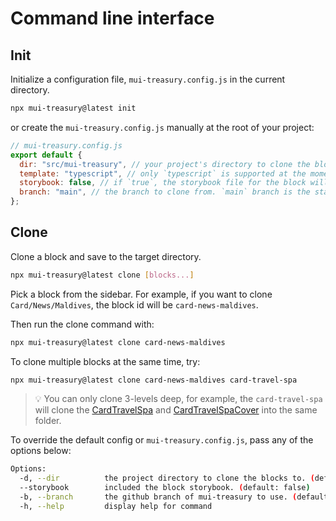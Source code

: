 
<Meta title="CLI" />
<style>{``}</style>

# Command line interface

## Init

Initialize a configuration file, `mui-treasury.config.js` in the current directory.

```bash
npx mui-treasury@latest init
```

or create the `mui-treasury.config.js` manually at the root of your project:

```js
// mui-treasury.config.js
export default {
  dir: "src/mui-treasury", // your project's directory to clone the blocks to.
  template: "typescript", // only `typescript` is supported at the moment.
  storybook: false, // if `true`, the storybook file for the block will be cloned as well.
  branch: "main", // the branch to clone from. `main` branch is the stable channel.
};
```

## Clone

Clone a block and save to the target directory.

```bash
npx mui-treasury@latest clone [blocks...]
```

Pick a block from the sidebar. For example, if you want to clone `Card/News/Maldives`, the block id will be `card-news-maldives`.

Then run the clone command with:

```bash
npx mui-treasury@latest clone card-news-maldives
```

To clone multiple blocks at the same time, try:

```bash
npx mui-treasury@latest clone card-news-maldives card-travel-spa
```

> 💡 You can only clone 3-levels deep, for example, the `card-travel-spa` will clone the [CardTravelSpa](/story/card-travel-spa--spa) and [CardTravelSpaCover](/story/card-travel-spa--spa-cover) into the same folder.

To override the default config or `mui-treasury.config.js`, pass any of the options below:

```bash
Options:
  -d, --dir          the project directory to clone the blocks to. (default: "src/mui-treasury")
  --storybook        included the block storybook. (default: false)
  -b, --branch       the github branch of mui-treasury to use. (default: "main")
  -h, --help         display help for command
```
